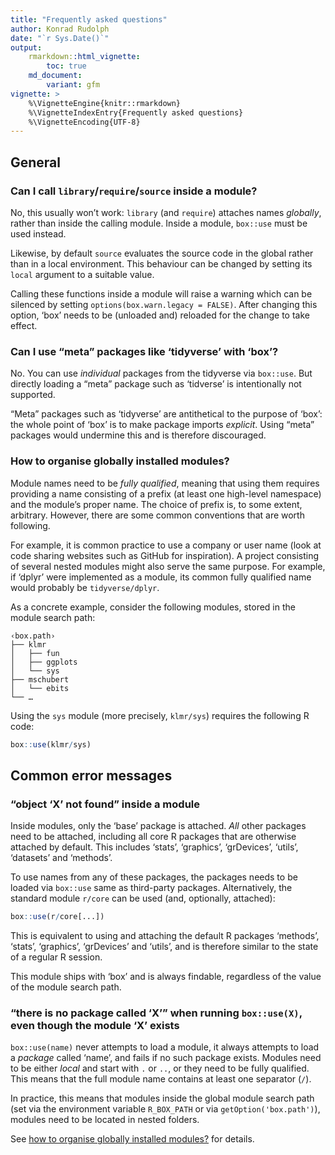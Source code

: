 ```yaml
---
title: "Frequently asked questions"
author: Konrad Rudolph
date: "`r Sys.Date()`"
output:
    rmarkdown::html_vignette:
        toc: true
    md_document:
        variant: gfm
vignette: >
    %\VignetteEngine{knitr::rmarkdown}
    %\VignetteIndexEntry{Frequently asked questions}
    %\VignetteEncoding{UTF-8}
---
```

## General

### Can I call `library`/`require`/`source` inside a module?

No, this usually won’t work: `library` (and `require`) attaches names
*globally*, rather than inside the calling module. Inside a module,
`box::use` must be used instead.

Likewise, by default `source` evaluates the source code in the global
rather than in a local environment. This behaviour can be changed by
setting its `local` argument to a suitable value.

Calling these functions inside a module will raise a warning which can
be silenced by setting `options(box.warn.legacy = FALSE)`. After
changing this option, ‘box’ needs to be (unloaded and) reloaded for the
change to take effect.

### Can I use “meta” packages like ‘tidyverse’ with ‘box’?

No. You can use *individual* packages from the tidyverse via `box::use`.
But directly loading a “meta” package such as ‘tidverse’ is
intentionally not supported.

“Meta” packages such as ‘tidyverse’ are antithetical to the purpose of
‘box’: the whole point of ‘box’ is to make package imports *explicit*.
Using “meta” packages would undermine this and is therefore discouraged.

### How to organise globally installed modules?

Module names need to be *fully qualified*, meaning that using them
requires providing a name consisting of a prefix (at least one
high-level namespace) and the module’s proper name. The choice of prefix
is, to some extent, arbitrary. However, there are some common
conventions that are worth following.

For example, it is common practice to use a company or user name (look
at code sharing websites such as GitHub for inspiration). A project
consisting of several nested modules might also serve the same purpose.
For example, if ‘dplyr’ were implemented as a module, its common fully
qualified name would probably be `tidyverse/dplyr`.

As a concrete example, consider the following modules, stored in the
module search path:

    ‹box.path›
    ├── klmr
    │   ├── fun
    │   ├── ggplots
    │   └── sys
    ├── mschubert
    │   └── ebits
    └── …

Using the `sys` module (more precisely, `klmr/sys`) requires the
following R code:

```r
box::use(klmr/sys)
```

## Common error messages

### “object ‘X’ not found” inside a module

Inside modules, only the ‘base’ package is attached. *All* other
packages need to be attached, including all core R packages that are
otherwise attached by default. This includes ‘stats’, ‘graphics’,
‘grDevices’, ‘utils’, ‘datasets’ and ‘methods’.

To use names from any of these packages, the packages needs to be loaded
via `box::use` same as third-party packages. Alternatively, the standard
module `r/core` can be used (and, optionally, attached):

```r
box::use(r/core[...])
```

This is equivalent to using and attaching the default R packages
‘methods’, ‘stats’, ‘graphics’, ‘grDevices’ and ‘utils’, and is
therefore similar to the state of a regular R session.

This module ships with ‘box’ and is always findable, regardless of the
value of the module search path.

### “there is no package called ‘X’” when running `box::use(X)`, even though the module ‘X’ exists

`box::use(name)` never attempts to load a module, it always attempts to
load a *package* called ‘name’, and fails if no such package exists.
Modules need to be either *local* and start with `.` or `..`, or they
need to be fully qualified. This means that the full module name
contains at least one separator (`/`).

In practice, this means that modules inside the global module search
path (set via the environment variable `R_BOX_PATH` or via
`getOption('box.path')`), modules need to be located in nested folders.

See [how to organise globally installed
modules?](#how-to-organise-globally-installed-modules-) for details.
